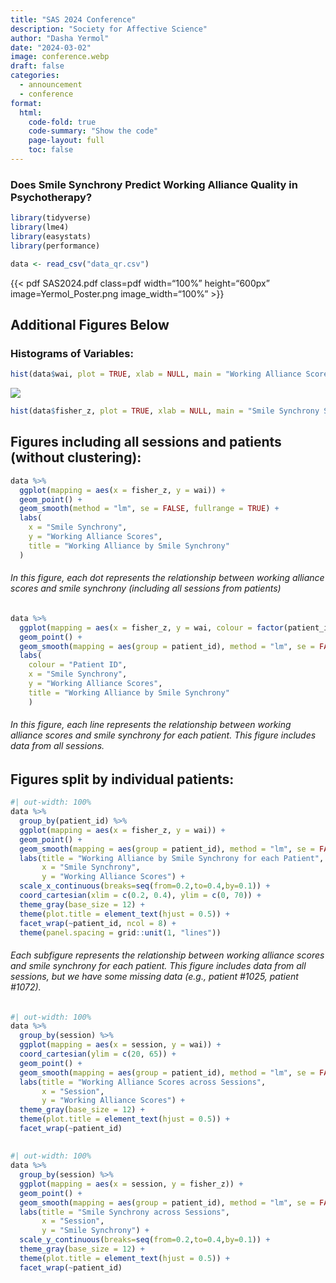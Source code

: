 ---
title: "SAS 2024 Conference"
description: "Society for Affective Science"
author: "Dasha Yermol"
date: "2024-03-02"
image: conference.webp
draft: false
categories:
  - announcement
  - conference
format:
  html:
    code-fold: true
    code-summary: "Show the code"
    page-layout: full
    toc: false
---


### Does Smile Synchrony Predict Working Alliance Quality in Psychotherapy?

```{r, message = FALSE, include = FALSE}
library(tidyverse)
library(lme4)
library(easystats)
library(performance)
```

```{r, include = FALSE}
data <- read_csv("data_qr.csv")
```


<style>
.pdf {
  border: 4px solid grey;
  margin: 0;
}
</style>


<div height="600px" width="100%">
{{< pdf SAS2024.pdf class=pdf width="100%" height="600px" image=Yermol_Poster.png image_width="100%" >}}
</div>

## Additional Figures Below

### Histograms of Variables:
```{r, output = TRUE, echo = FALSE}

hist(data$wai, plot = TRUE, xlab = NULL, main = "Working Alliance Scores")

```

![ ](smile_hist.png)

```{r, output = TRUE, echo = FALSE}
hist(data$fisher_z, plot = TRUE, xlab = NULL, main = "Smile Synchrony Scores")
```


## Figures including all sessions and patients (without clustering):
```{r, warning = FALSE, message = FALSE}
data %>% 
  ggplot(mapping = aes(x = fisher_z, y = wai)) +
  geom_point() +
  geom_smooth(method = "lm", se = FALSE, fullrange = TRUE) +
  labs(
    x = "Smile Synchrony",
    y = "Working Alliance Scores",
    title = "Working Alliance by Smile Synchrony"
  )
```
###### In this figure, each dot represents the relationship between working alliance scores and smile synchrony (including all sessions from patients)
##
```{r, warning = FALSE, message = FALSE}
data %>% 
  ggplot(mapping = aes(x = fisher_z, y = wai, colour = factor(patient_id))) +
  geom_point() +
  geom_smooth(mapping = aes(group = patient_id), method = "lm", se = FALSE, fullrange = TRUE) +
  labs(
    colour = "Patient ID",
    x = "Smile Synchrony",
    y = "Working Alliance Scores",
    title = "Working Alliance by Smile Synchrony"
    )
```
###### In this figure, each line represents the relationship between working alliance scores and smile synchrony for each patient. This figure includes data from all sessions.

##

## Figures split by individual patients:
```{r, warning = FALSE, message = FALSE, fig.width=10, fig.height=10}
#| out-width: 100%
data %>% 
  group_by(patient_id) %>%
  ggplot(mapping = aes(x = fisher_z, y = wai)) + 
  geom_point() +
  geom_smooth(mapping = aes(group = patient_id), method = "lm", se = FALSE, fullrange = TRUE) +
  labs(title = "Working Alliance by Smile Synchrony for each Patient",
       x = "Smile Synchrony",
       y = "Working Alliance Scores") +
  scale_x_continuous(breaks=seq(from=0.2,to=0.4,by=0.1)) +
  coord_cartesian(xlim = c(0.2, 0.4), ylim = c(0, 70)) +
  theme_gray(base_size = 12) +
  theme(plot.title = element_text(hjust = 0.5)) +
  facet_wrap(~patient_id, ncol = 8) +
  theme(panel.spacing = grid::unit(1, "lines"))
```
###### Each subfigure represents the relationship between working alliance scores and smile synchrony for each patient. This figure includes data from all sessions, but we have some missing data (e.g., patient #1025, patient #1072).

##

```{r, warning = FALSE, message = FALSE,fig.width=10, fig.height=10}
#| out-width: 100%
data %>% 
  group_by(session) %>%
  ggplot(mapping = aes(x = session, y = wai)) + 
  coord_cartesian(ylim = c(20, 65)) +
  geom_point() +
  geom_smooth(mapping = aes(group = patient_id), method = "lm", se = FALSE, fullrange = TRUE) +
  labs(title = "Working Alliance Scores across Sessions",
       x = "Session",
       y = "Working Alliance Scores") +
  theme_gray(base_size = 12) +
  theme(plot.title = element_text(hjust = 0.5)) +
  facet_wrap(~patient_id)
```

##

```{r, warning = FALSE, message = FALSE, fig.width=10, fig.height=10}
#| out-width: 100%
data %>% 
  group_by(session) %>%
  ggplot(mapping = aes(x = session, y = fisher_z)) +
  geom_point() +
  geom_smooth(mapping = aes(group = patient_id), method = "lm", se = FALSE, fullrange = TRUE) +
  labs(title = "Smile Synchrony across Sessions",
       x = "Session",
       y = "Smile Synchrony") +
  scale_y_continuous(breaks=seq(from=0.2,to=0.4,by=0.1)) +
  theme_gray(base_size = 12) +
  theme(plot.title = element_text(hjust = 0.5)) +
  facet_wrap(~patient_id)
```

